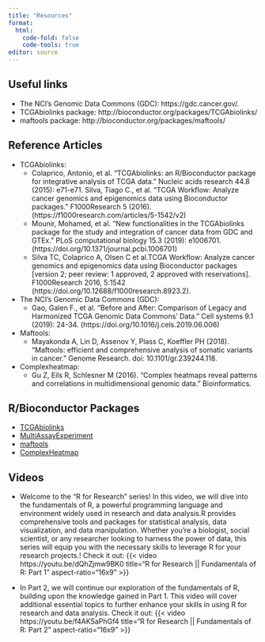 ---
title: "Resources"
format: 
  html:
    code-fold: false
    code-tools: true
editor: source
---

## Useful links
- The NCI’s Genomic Data Commons (GDC): https://gdc.cancer.gov/.
- TCGAbiolinks package: http://bioconductor.org/packages/TCGAbiolinks/
- maftools package: http://bioconductor.org/packages/maftools/

## Reference Articles

- TCGAbiolinks:
  - Colaprico, Antonio, et al. “TCGAbiolinks: an R/Bioconductor package for integrative analysis of TCGA data.” Nucleic acids research 44.8 (2015): e71-e71.
Silva, Tiago C., et al. “TCGA Workflow: Analyze cancer genomics and epigenomics data using Bioconductor packages.” F1000Research 5 (2016). (https://f1000research.com/articles/5-1542/v2)
  - Mounir, Mohamed, et al. “New functionalities in the TCGAbiolinks package for the study and integration of cancer data from GDC and GTEx.” PLoS computational biology 15.3 (2019): e1006701. (https://doi.org/10.1371/journal.pcbi.1006701)
  -  Silva TC, Colaprico A, Olsen C et al.TCGA Workflow: Analyze cancer genomics and epigenomics data using Bioconductor packages [version 2; peer review: 1 approved, 2 approved with reservations]. F1000Research 2016, 5:1542
(https://doi.org/10.12688/f1000research.8923.2). 

- The NCI's Genomic Data Commons (GDC):
  - Gao, Galen F., et al. “Before and After: Comparison of Legacy and Harmonized TCGA Genomic Data Commons’ Data.” Cell systems 9.1 (2019): 24-34. (https://doi.org/10.1016/j.cels.2019.06.006)

- Maftools:
  - Mayakonda A, Lin D, Assenov Y, Plass C, Koeffler PH (2018). “Maftools: efficient and comprehensive analysis of somatic variants in cancer.” Genome Research. doi: 10.1101/gr.239244.118.

- Complexheatmap:
  - Gu Z, Eils R, Schlesner M (2016). “Complex heatmaps reveal patterns and correlations in multidimensional genomic data.” Bioinformatics.

##  R/Bioconductor Packages

* [TCGAbiolinks](http://bioconductor.org/packages/TCGAbiolinks/)
* [MultiAssayExperiment](http://bioconductor.org/packages/MultiAssayExperiment/)
* [maftools](http://bioconductor.org/packages/maftools/)
* [ComplexHeatmap](http://bioconductor.org/packages/ComplexHeatmap/)


## Videos 
- Welcome to the "R for Research" series! In this video, we will dive into the fundamentals of R, a powerful programming language and environment widely used in research and data analysis.R provides comprehensive tools and packages for statistical analysis, data visualization, and data manipulation. Whether you're a biologist, social scientist, or any researcher looking to harness the power of data, this series will equip you with the necessary skills to leverage R for your research projects.! Check it out: {{< video https://youtu.be/dQhZjmw9BK0 title="R for Research || Fundamentals of R: Part 1" aspect-ratio="16x9" >}}

- In Part 2, we will continue our exploration of the fundamentals of R, building upon the knowledge gained in Part 1. This video will cover additional essential topics to further enhance your skills in using R for research and data analysis. Check it out: {{< video https://youtu.be/f4AK5aPhGf4 title="R for Research || Fundamentals of R: Part 2" aspect-ratio="16x9" >}}
